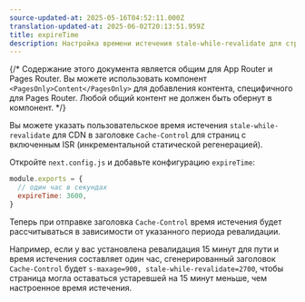 ```yaml
---
source-updated-at: 2025-05-16T04:52:11.000Z
translation-updated-at: 2025-06-02T20:13:51.959Z
title: expireTime
description: Настройка времени истечения stale-while-revalidate для страниц с включенным ISR.
---
```


{/* Содержание этого документа является общим для App Router и Pages Router. Вы можете использовать компонент `<PagesOnly>Content</PagesOnly>` для добавления контента, специфичного для Pages Router. Любой общий контент не должен быть обернут в компонент. */}

Вы можете указать пользовательское время истечения `stale-while-revalidate` для CDN в заголовке `Cache-Control` для страниц с включенным ISR (инкрементальной статической регенерацией).

Откройте `next.config.js` и добавьте конфигурацию `expireTime`:

```js filename="next.config.js"
module.exports = {
  // один час в секундах
  expireTime: 3600,
}
```

Теперь при отправке заголовка `Cache-Control` время истечения будет рассчитываться в зависимости от указанного периода ревалидации.

Например, если у вас установлена ревалидация 15 минут для пути и время истечения составляет один час, сгенерированный заголовок `Cache-Control` будет `s-maxage=900, stale-while-revalidate=2700`, чтобы страница могла оставаться устаревшей на 15 минут меньше, чем настроенное время истечения.